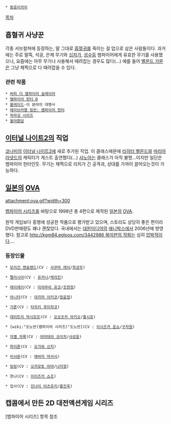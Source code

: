  * [[동음이의어]]

[[목차]]

== 흡혈귀 사냥꾼 ==
각종 서브컬쳐에 등장하는, 말 그대로 [[흡혈귀]]를 죽이는 걸 업으로 삼은 사람들이다. 과거에는 주로 말뚝, 석궁, 은제 무기와 [[십자가]], [[성수]]등 뱀파이어에게 유효한 무기를 사용했으나, 요즘에는 아무 무기나 사용해서 때려잡는 경우도 많다(...) 예를 들어 [[벨몬드 가문]]은 그냥 채찍으로 다 때려잡을 수 있다.

=== 관련 작품 ===
 * [[버피 더 뱀파이어 슬레이어]]
 * [[뱀파이어 헌터 D]]
 * [[블레이드]]-이 분야의 대명사
 * [[에이브러햄 링컨: 뱀파이어 헌터]]
 * [[악마성 시리즈]]
 * [[월야환담]]

== [[이터널 나이트2]]의 직업 ==
[[코나미]]의 [[이터널 나이트2]]에 새로 추가된 직업. 이 클래스때문에 [[리히터 벨몬드]]와 [[마리아 라넷드]]의 캐릭터가 게스트 출연했다(...)  [[샤노아]]는 클래스가 아직 불명...이지만 일단은 뱀파이어 헌터인듯.  무기는 채찍으로 리치가 긴 공격과, 상대를 가까이 끌어오는것이 가능하다.

== [[일본]]의 [[OVA]] ==
attachment:ova.gif?width=300

[[뱀파이어 시리즈]]를 바탕으로 1998년 총 4편으로 제작된 [[일본]]의 [[OVA]].

원작 게임보다 흥행에 성공한 작품으로 평가받고 있으며, 스토리도 상당히 좋은 편이라 DVD판매량도 꽤나 괜찮았다. 국내에서는 [[대원미디어]]의 [[애니박스]]에서 2006년에 방영했다. 참고로 [[http://kgm84.egloos.com/3442986 북미판의 작화]]는 심히 [[압박]]적이다....
=== 등장인물 ===
 * [[모리건 앤슬랜드]](CV : [[사쿠마 레이]]/[[최성우]])

 * [[펠리시아]](CV : [[유카나]]/[[채의진]])

 * [[레이레이]](CV : [[미야무라 유코]]/[[조현정]])

 * [[아니타]](CV : [[야지마 아키코]]/[[정윤정]])

 * [[가론]](CV : [[타치키 후미히코]])

 * [[데미트리 막시모프]](CV : [[오오츠카 아키오]]/[[홍시호]])

 * [wiki:"도노반(뱀파이어 시리즈)"도노반](CV : [[이시즈카 운쇼]]/[[구자형]])

 * [[자벨 자록]](CV : [[야마데라 코이치]]/[[사성웅]])

 * [[파이론]](CV : [[오가와 신지]])

 * [[비샤몬]](CV : [[에바라 마사시]])

 * [[링링]](CV : [[오카모토 마야]]/[[나지형]])

 * 한냐(CV : [[이이즈카 쇼조]])

 * 집사(CV : [[진나이 타츠유키]]/[[홍진욱]])

== 캡콤에서 만든 2D 대전액션게임 시리즈 ==
[뱀파이어 시리즈] 항목 참조
